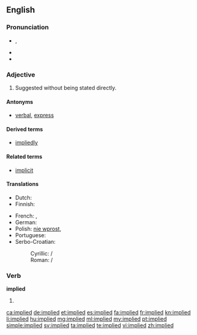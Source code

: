 ==English==

===Pronunciation===
* {{IPA|/ɪmˈplaɪd/}}, {{X-SAMPA|/Im"plaId/}}
* {{audio|en-us-implied.ogg|Audio (US)}}
* {{rhymes|aɪd}}

===Adjective===
{{en-adj}}

# Suggested without being stated directly.

====Antonyms====
* {{sense|suggested without being stated}} [[verbal]], [[express]]

====Derived terms====
* [[impliedly]]

====Related terms====
* [[implicit]]

====Translations====
{{trans-top|suggested without being stated directly}}
* Dutch: {{t-|nl|onrechtstreeks}}
* Finnish: {{t-|fi|epäsuora}}
{{trans-mid}}
* French: {{t+|fr|sous-entendu}}, {{t+|fr|implicite}}
* German: {{t+|de|impliziert}}
* Polish: [[nie wprost]], {{t-|pl|dorozumiany|m}}
* Portuguese: {{t+|pt|subentendido}}
* Serbo-Croatian:
*: Cyrillic: {{t-|sh|подразумеван|m}} / {{t-|sh|подразумијеван|m}}
*: Roman: {{t-|sh|podrazumevan|m}} / {{t-|sh|podrazumijevan|m}}
{{trans-bottom}}

===Verb===
'''implied'''

# {{en-past of|imply}}

[[ca:implied]]
[[de:implied]]
[[et:implied]]
[[es:implied]]
[[fa:implied]]
[[fr:implied]]
[[kn:implied]]
[[li:implied]]
[[hu:implied]]
[[mg:implied]]
[[ml:implied]]
[[my:implied]]
[[pt:implied]]
[[simple:implied]]
[[sv:implied]]
[[ta:implied]]
[[te:implied]]
[[vi:implied]]
[[zh:implied]]